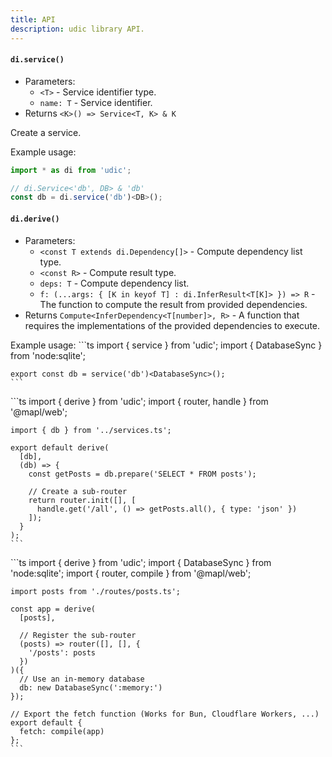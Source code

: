 ```yaml
---
title: API
description: udic library API.
---
```



#### `di.service()`
- Parameters:
  + `<T>` - Service identifier type.
  + `name: T` - Service identifier.
- Returns `<K>() => Service<T, K> & K`

Create a service.

Example usage:
```ts
import * as di from 'udic';

// di.Service<'db', DB> & 'db'
const db = di.service('db')<DB>();
```

#### `di.derive()`
- Parameters:
  + `<const T extends di.Dependency[]>` - Compute dependency list type.
  + `<const R>` - Compute result type.
  + `deps: T` - Compute dependency list.
  + `f: (...args: { [K in keyof T] : di.InferResult<T[K]> }) => R` - The function to compute the result from provided dependencies.
- Returns `Compute<InferDependency<T[number]>, R>` - A function that requires the implementations of the provided dependencies to execute.

Example usage:
<Tabs>
  <TabItem label="services.ts" icon="seti:typescript">
    ```ts
    import { service } from 'udic';
    import { DatabaseSync } from 'node:sqlite';

    export const db = service('db')<DatabaseSync>();
    ```
  </TabItem>
  <TabItem label="routes/posts.ts" icon="seti:typescript">
    ```ts
    import { derive } from 'udic';
    import { router, handle } from '@mapl/web';

    import { db } from '../services.ts';

    export default derive(
      [db],
      (db) => {
        const getPosts = db.prepare('SELECT * FROM posts');

        // Create a sub-router
        return router.init([], [
          handle.get('/all', () => getPosts.all(), { type: 'json' })
        ]);
      }
    );
    ```
  </TabItem>
  <TabItem label="server.ts" icon="seti:typescript">
    ```ts
    import { derive } from 'udic';
    import { DatabaseSync } from 'node:sqlite';
    import { router, compile } from '@mapl/web';

    import posts from './routes/posts.ts';

    const app = derive(
      [posts],

      // Register the sub-router
      (posts) => router([], [], {
        '/posts': posts
      })
    )({
      // Use an in-memory database
      db: new DatabaseSync(':memory:')
    });

    // Export the fetch function (Works for Bun, Cloudflare Workers, ...)
    export default {
      fetch: compile(app)
    };
    ```
  </TabItem>
</Tabs>
